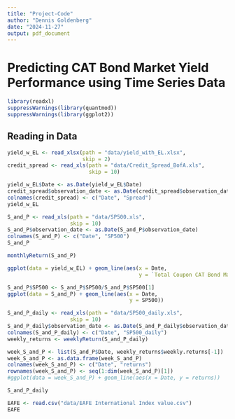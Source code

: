 ```yaml
---
title: "Project-Code"
author: "Dennis Goldenberg"
date: "2024-11-27"
output: pdf_document
---
```

# Predicting CAT Bond Market Yield Performance using Time Series Data
```r
library(readxl)
suppressWarnings(library(quantmod))
suppressWarnings(library(ggplot2))
```

## Reading in Data
```r
yield_w_EL <- read_xlsx(path = "data/yield_with_EL.xlsx",
                        skip = 2)
credit_spread <- read_xls(path = "data/Credit_Spread_BofA.xls",
                          skip = 10)

yield_w_EL$Date <- as.Date(yield_w_EL$Date)
credit_spread$observation_date <- as.Date(credit_spread$observation_date)
colnames(credit_spread) <- c("Date", "Spread")
yield_w_EL
```

```r
S_and_P <- read_xls(path = "data/SP500.xls",
                    skip = 10)
S_and_P$observation_date <- as.Date(S_and_P$observation_date)
colnames(S_and_P) <- c("Date", "SP500")
S_and_P
```


```r
monthlyReturn(S_and_P)
```

```r
ggplot(data = yield_w_EL) + geom_line(aes(x = Date,
                                          y = `Total Coupon CAT Bond Market (USD)`))
```

```r
S_and_P$SP500 <- S_and_P$SP500/S_and_P$SP500[1]
ggplot(data = S_and_P) + geom_line(aes(x = Date,
                                       y = SP500))
```


```r
S_and_P_daily <- read_xls(path = "data/SP500_daily.xls",
                    skip = 10)
S_and_P_daily$observation_date <- as.Date(S_and_P_daily$observation_date)
colnames(S_and_P_daily) <- c("Date", "SP500_daily")
weekly_returns <- weeklyReturn(S_and_P_daily)
```

```r
week_S_and_P <- list(S_and_P$Date, weekly_returns$weekly.returns[-1])
week_S_and_P <- as.data.frame(week_S_and_P)
colnames(week_S_and_P) <- c("Date", "returns")
rownames(week_S_and_P) <- seq(1:dim(week_S_and_P)[1])
#ggplot(data = week_S_and_P) + geom_line(aes(x = Date, y = returns))
```

```r
S_and_P_daily
```

```r
EAFE <- read.csv("data/EAFE International Index value.csv")
EAFE
```